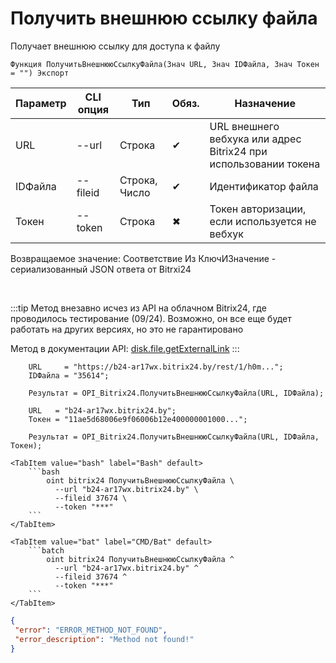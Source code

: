 ﻿---
sidebar_position: 5
description: Получить внешнюю ссылку файла и другие функции для работы с Bitrix24 в Открытом пакете интеграций - бесплатной open-source библиотеке интеграций для 1С:Предприятие 8, OneScript и CLI
keywords: [1C, 1С, 1С:Предприятие, 1С:Предприятие 8.3, API, Интеграция, Сервисы, Обмен, OneScript, CLI, Bitrix24]
---


# Получить внешнюю ссылку файла
 Получает внешнюю ссылку для доступа к файлу



`Функция ПолучитьВнешнююСсылкуФайла(Знач URL, Знач IDФайла, Знач Токен = "") Экспорт`

  | Параметр | CLI опция | Тип | Обяз. | Назначение |
  |-|-|-|-|-|
  | URL | --url | Строка | &#x2714; | URL внешнего вебхука или адрес Bitrix24 при использовании токена |
  | IDФайла | --fileid | Строка, Число | &#x2714; | Идентификатор файла |
  | Токен | --token | Строка | &#x2716; | Токен авторизации, если используется не вебхук |

  
  Возвращаемое значение:   Соответствие Из КлючИЗначение - сериализованный JSON ответа от Bitrxi24

<br/>

:::tip
Метод внезавно исчез из API на облачном Bitrix24, где проводилось тестирование (09/24). Возможно, он все еще будет работать на других версиях, но это не гарантировано

Метод в документации API: [disk.file.getExternalLink](https://dev.1c-bitrix.ru/rest_help/disk/file/disk_file_getexternallink.php)
:::
<br/>



```bsl title="Пример использования для 1С:Предприятие/OneScript"
    URL     = "https://b24-ar17wx.bitrix24.by/rest/1/h0m...";
    IDФайла = "35614";

    Результат = OPI_Bitrix24.ПолучитьВнешнююСсылкуФайла(URL, IDФайла);

    URL   = "b24-ar17wx.bitrix24.by";
    Токен = "11ae5d68006e9f06006b12e400000001000...";

    Результат = OPI_Bitrix24.ПолучитьВнешнююСсылкуФайла(URL, IDФайла, Токен);
```
    

 <Tabs>
  
    <TabItem value="bash" label="Bash" default>
        ```bash
            oint bitrix24 ПолучитьВнешнююСсылкуФайла \
              --url "b24-ar17wx.bitrix24.by" \
              --fileid 37674 \
              --token "***"
        ```
    </TabItem>
  
    <TabItem value="bat" label="CMD/Bat" default>
        ```batch
            oint bitrix24 ПолучитьВнешнююСсылкуФайла ^
              --url "b24-ar17wx.bitrix24.by" ^
              --fileid 37674 ^
              --token "***"
        ```
    </TabItem>
</Tabs>


```json title="Результат"
{
 "error": "ERROR_METHOD_NOT_FOUND",
 "error_description": "Method not found!"
}
```

